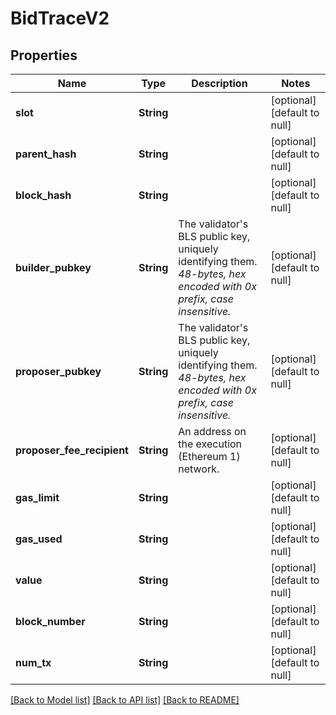 # BidTraceV2

## Properties

| Name                       | Type       | Description                                                                                                              | Notes                        |
| -------------------------- | ---------- | ------------------------------------------------------------------------------------------------------------------------ | ---------------------------- |
| **slot**                   | **String** |                                                                                                                          | [optional] [default to null] |
| **parent_hash**            | **String** |                                                                                                                          | [optional] [default to null] |
| **block_hash**             | **String** |                                                                                                                          | [optional] [default to null] |
| **builder_pubkey**         | **String** | The validator&#39;s BLS public key, uniquely identifying them. _48-bytes, hex encoded with 0x prefix, case insensitive._ | [optional] [default to null] |
| **proposer_pubkey**        | **String** | The validator&#39;s BLS public key, uniquely identifying them. _48-bytes, hex encoded with 0x prefix, case insensitive._ | [optional] [default to null] |
| **proposer_fee_recipient** | **String** | An address on the execution (Ethereum 1) network.                                                                        | [optional] [default to null] |
| **gas_limit**              | **String** |                                                                                                                          | [optional] [default to null] |
| **gas_used**               | **String** |                                                                                                                          | [optional] [default to null] |
| **value**                  | **String** |                                                                                                                          | [optional] [default to null] |
| **block_number**           | **String** |                                                                                                                          | [optional] [default to null] |
| **num_tx**                 | **String** |                                                                                                                          | [optional] [default to null] |

[[Back to Model list]](../README.md#documentation-for-models) [[Back to API list]](../README.md#documentation-for-api-endpoints) [[Back to README]](../README.md)
